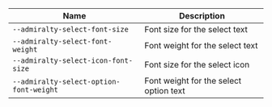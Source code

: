 
| Name | Description |
| --- | --- |
| `--admiralty-select-font-size` | Font size for the select text |
| `--admiralty-select-font-weight` | Font weight for the select text |
| `--admiralty-select-icon-font-size` | Font size for the select icon |
| `--admiralty-select-option-font-weight` | Font weight for the select option text |

